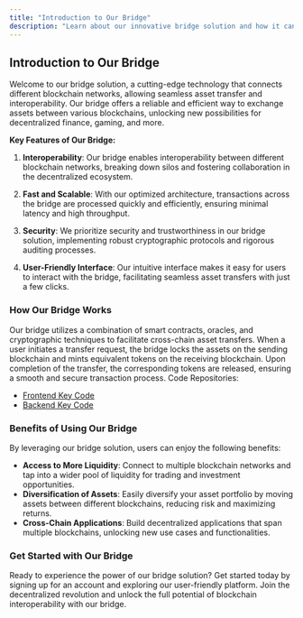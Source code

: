 ```yaml
---
title: "Introduction to Our Bridge"
description: "Learn about our innovative bridge solution and how it can enhance your blockchain experience"
---
```


## Introduction to Our Bridge

Welcome to our bridge solution, a cutting-edge technology that connects different blockchain networks, allowing seamless asset transfer and interoperability. Our bridge offers a reliable and efficient way to exchange assets between various blockchains, unlocking new possibilities for decentralized finance, gaming, and more.

**Key Features of Our Bridge:**

1. **Interoperability**: Our bridge enables interoperability between different blockchain networks, breaking down silos and fostering collaboration in the decentralized ecosystem.

2. **Fast and Scalable**: With our optimized architecture, transactions across the bridge are processed quickly and efficiently, ensuring minimal latency and high throughput.

3. **Security**: We prioritize security and trustworthiness in our bridge solution, implementing robust cryptographic protocols and rigorous auditing processes.

4. **User-Friendly Interface**: Our intuitive interface makes it easy for users to interact with the bridge, facilitating seamless asset transfers with just a few clicks.

### How Our Bridge Works

Our bridge utilizes a combination of smart contracts, oracles, and cryptographic techniques to facilitate cross-chain asset transfers. When a user initiates a transfer request, the bridge locks the assets on the sending blockchain and mints equivalent tokens on the receiving blockchain. Upon completion of the transfer, the corresponding tokens are released, ensuring a smooth and secure transaction process.
Code Repositories:
- [Frontend Key Code](https://github.com/AdventureGoldDao/adventure-layer-bridge-web/blob/audit/packages/react-app/src/pages/bridge/transfer.js#L81)
- [Backend Key Code](https://github.com/AdventureGoldDao/adventure-layer-bridge-backend/blob/audit/listen_service/listen.js#L101)

### Benefits of Using Our Bridge

By leveraging our bridge solution, users can enjoy the following benefits:

- **Access to More Liquidity**: Connect to multiple blockchain networks and tap into a wider pool of liquidity for trading and investment opportunities.
- **Diversification of Assets**: Easily diversify your asset portfolio by moving assets between different blockchains, reducing risk and maximizing returns.
- **Cross-Chain Applications**: Build decentralized applications that span multiple blockchains, unlocking new use cases and functionalities.

### Get Started with Our Bridge

Ready to experience the power of our bridge solution? Get started today by signing up for an account and exploring our user-friendly platform. Join the decentralized revolution and unlock the full potential of blockchain interoperability with our bridge.

